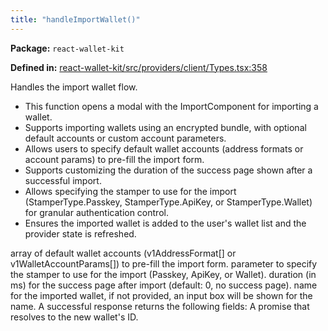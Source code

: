 ```yaml
---
title: "handleImportWallet()"
---
```



<p><strong>Package:</strong> <code>react-wallet-kit</code></p>

<p><strong>Defined in:</strong> <a href="https://github.com/tkhq/sdk/blob/main/packages/react-wallet-kit/src/providers/client/Types.tsx#L358">react-wallet-kit/src/providers/client/Types.tsx:358</a></p>

<H3Bordered text="Overview" />

Handles the import wallet flow.

<ul>
  <li>This function opens a modal with the ImportComponent for importing a wallet.</li>
  <li>Supports importing wallets using an encrypted bundle, with optional default accounts or custom account parameters.</li>
  <li>Allows users to specify default wallet accounts (address formats or account params) to pre-fill the import form.</li>
  <li>Supports customizing the duration of the success page shown after a successful import.</li>
  <li>Allows specifying the stamper to use for the import (StamperType.Passkey, StamperType.ApiKey, or StamperType.Wallet) for granular authentication control.</li>
  <li>Ensures the imported wallet is added to the user's wallet list and the provider state is refreshed.</li>
</ul>

<H3Bordered text="Parameters" />

<ParamField body="params" type='HandleImportWalletParams' required={false} >
  <Expandable title="params details">
    <NestedParam parentKey="params" childKey="defaultWalletAccounts" type='v1AddressFormat[] | v1WalletAccountParams[]' required={false}>
array of default wallet accounts (v1AddressFormat[] or v1WalletAccountParams[]) to pre-fill the import form.
</NestedParam>
    <NestedParam parentKey="params" childKey="stampWith" type='StamperType' required={false}>
parameter to specify the stamper to use for the import (Passkey, ApiKey, or Wallet).
</NestedParam>
    <NestedParam parentKey="params" childKey="successPageDuration" type='number' required={false}>
duration (in ms) for the success page after import (default: 0, no success page).
</NestedParam>
    <NestedParam parentKey="params" childKey="walletName" type='string' required={false}>
name for the imported wallet, if not provided, an input box will be shown for the name.
</NestedParam>
  </Expandable>
</ParamField>

<H3Bordered text="Response" />
A successful response returns the following fields:

<ResponseField name="returns" type="string" required={true}>
  A promise that resolves to the new wallet's ID.
</ResponseField>
